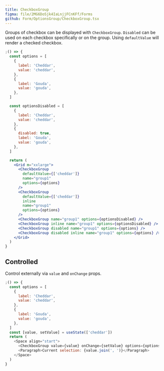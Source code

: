 ```yaml
---
title: CheckboxGroup
figma: file/2MG6DoSjk4IaLnjjFCnKFf/Forms
github: Form/OptionsGroup/CheckboxGroup.tsx
---
```


Groups of checkbox can be displayed with `CheckboxGroup`. `Disabled` can be used on each checkbox specifically or on the group. Using `defaultValue` will render a checked checkbox.

```jsx
;() => {
  const options = [
    {
      label: 'Cheddar',
      value: 'cheddar',
    },
    {
      label: 'Gouda',
      value: 'gouda',
    },
  ]

  const optionsDisabled = [
    {
      label: 'Cheddar',
      value: 'cheddar',
    },
    {
      disabled: true,
      label: 'Gouda',
      value: 'gouda',
    },
  ]

  return (
    <Grid m="xxlarge">
      <CheckboxGroup
        defaultValue={['cheddar']}
        name="group1"
        options={options}
      />
      <CheckboxGroup
        defaultValue={['cheddar']}
        inline
        name="group1"
        options={options}
      />
      <CheckboxGroup name="group1" options={optionsDisabled} />
      <CheckboxGroup inline name="group1" options={optionsDisabled} />
      <CheckboxGroup disabled name="group1" options={options} />
      <CheckboxGroup disabled inline name="group1" options={options} />
    </Grid>
  )
}
```

## Controlled

Control externally via `value` and `onChange` props.

```js
;() => {
  const options = [
    {
      label: 'Cheddar',
      value: 'cheddar',
    },
    {
      label: 'Gouda',
      value: 'gouda',
    },
  ]
  const [value, setValue] = useState(['cheddar'])
  return (
    <Space align="start">
      <CheckboxGroup value={value} onChange={setValue} options={options} />
      <Paragraph>Current selection: {value.join(', ')}</Paragraph>
    </Space>
  )
}
```
